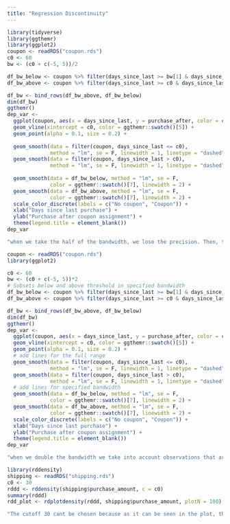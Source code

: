 ```yaml
---
title: "Regression Discontinuity"
---
```


```r
library(tidyverse)
library(ggthemr)
library(ggplot2)
coupon <- readRDS("coupon.rds")
c0 <- 60
bw <- (c0 + c(-5, 5))/2

df_bw_below <- coupon %>% filter(days_since_last >= bw[1] & days_since_last < c0)
df_bw_above <- coupon %>% filter(days_since_last >= c0 & days_since_last <= bw[2])

df_bw <- bind_rows(df_bw_above, df_bw_below)
dim(df_bw)
ggthemr()
dep_var <-
  ggplot(coupon, aes(x = days_since_last, y = purchase_after, color = coupon)) +
  geom_vline(xintercept = c0, color = ggthemr::swatch()[5]) +
  geom_point(alpha = 0.1, size = 0.2) +
  
  geom_smooth(data = filter(coupon, days_since_last <= c0), 
              method = "lm", se = F, linewidth = 1, linetype = "dashed") +
  geom_smooth(data = filter(coupon, days_since_last > c0), 
              method = "lm", se = F, linewidth = 1, linetype = "dashed") +
 
  geom_smooth(data = df_bw_below, method = "lm", se = F, 
              color = ggthemr::swatch()[7], linewidth = 2) +
  geom_smooth(data = df_bw_above, method = "lm", se = F, 
              color = ggthemr::swatch()[7], linewidth = 2) +
  scale_color_discrete(labels = c("No coupon", "Coupon")) +
  xlab("Days since last purchase") +
  ylab("Purchase after coupon assignment") +
  theme(legend.title = element_blank())
dep_var
```


```r
"when we take the half of the bandwidth, we lose the precision. Then, the uncertainty of our estimates may increase."
```



```r
coupon <- readRDS("coupon.rds")
library(ggplot2)

c0 <- 60
bw <- (c0 + c(-5, 5))*2
# Subsets below and above threshold in specified bandwidth
df_bw_below <- coupon %>% filter(days_since_last >= bw[1] & days_since_last < c0)
df_bw_above <- coupon %>% filter(days_since_last >= c0 & days_since_last <= bw[2])

df_bw <- bind_rows(df_bw_above, df_bw_below)
dim(df_bw)
ggthemr()
dep_var <-
  ggplot(coupon, aes(x = days_since_last, y = purchase_after, color = coupon)) +
  geom_vline(xintercept = c0, color = ggthemr::swatch()[5]) +
  geom_point(alpha = 0.1, size = 0.2) +
  # add lines for the full range
  geom_smooth(data = filter(coupon, days_since_last <= c0), 
              method = "lm", se = F, linewidth = 1, linetype = "dashed") +
  geom_smooth(data = filter(coupon, days_since_last > c0), 
              method = "lm", se = F, linewidth = 1, linetype = "dashed") +
  # add lines for specified bandwidth
  geom_smooth(data = df_bw_below, method = "lm", se = F, 
              color = ggthemr::swatch()[7], linewidth = 2) +
  geom_smooth(data = df_bw_above, method = "lm", se = F, 
              color = ggthemr::swatch()[7], linewidth = 2) +
  scale_color_discrete(labels = c("No coupon", "Coupon")) +
  xlab("Days since last purchase") +
  ylab("Purchase after coupon assignment") +
  theme(legend.title = element_blank())
dep_var
```

```r
"when we double the bandwidth we take into account observations that are very different from our cutoff point. Then, it seems like we are introducing confounding factors."
```


```r
library(rddensity)
shipping <- readRDS("shipping.rds")
c0 <- 30
rddd <- rddensity(shipping$purchase_amount, c = c0)
summary(rddd)
rdd_plot <- rdplotdensity(rddd, shipping$purchase_amount, plotN = 100)
```

```r
"The cutoff 30 cant be chosen because as it can be seen in the plot, the confidence intervals dont overlap. Then, we cant use RDD to obtain valid results."
```

